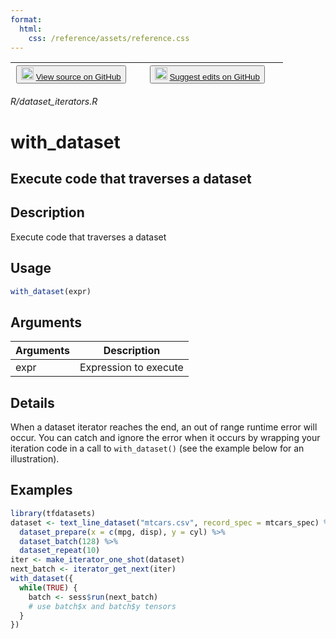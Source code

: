 ```yaml
---
format:
  html:
    css: /reference/assets/reference.css
---
```


| <button class="button"> ![](/reference/assets/GitHub-Mark-32px.png){width="20"} [View source on GitHub](https://github.com/rstudio/tfdatasets//blob/main/R/dataset_iterators.R) </button> | <button class="button"> ![](/reference/assets/GitHub-Mark-32px.png){width="20"} [Suggest edits on GitHub](https://github.com/rstudio/tfdatasets//edit/main/R/dataset_iterators.R) </button> |
|:------------------------------:|:--------------------------------------:|

*R/dataset_iterators.R*

# with_dataset

## Execute code that traverses a dataset

## Description
Execute code that traverses a dataset 


## Usage
```r
with_dataset(expr) 
```

## Arguments
|Arguments|Description|
|---|---|
| expr | Expression to execute |

## Details
When a dataset iterator reaches the end, an out of range runtime error will occur. You can catch and ignore the error when it occurs by wrapping your iteration code in a call to `with_dataset()` (see the example below for an illustration). 




## Examples
```r
library(tfdatasets) 
dataset <- text_line_dataset("mtcars.csv", record_spec = mtcars_spec) %>% 
  dataset_prepare(x = c(mpg, disp), y = cyl) %>% 
  dataset_batch(128) %>% 
  dataset_repeat(10) 
iter <- make_iterator_one_shot(dataset) 
next_batch <- iterator_get_next(iter) 
with_dataset({ 
  while(TRUE) { 
    batch <- sess$run(next_batch) 
    # use batch$x and batch$y tensors 
  } 
}) 
```


